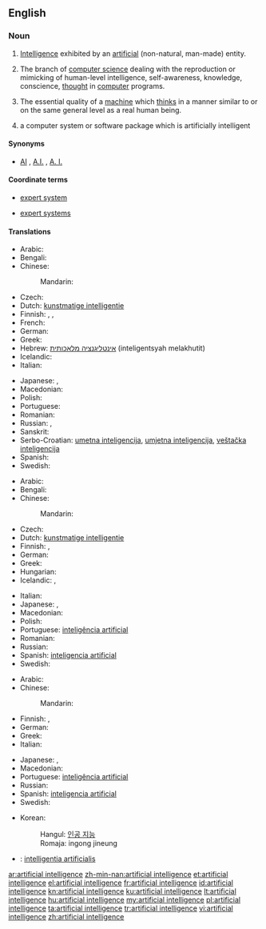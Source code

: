 ==English==
{{wikipedia}}

===Noun===
{{en-noun|head=[[artificial]] [[intelligence]]}}

# [[intelligence|Intelligence]] exhibited by an [[artificial]] (non-natural, man-made) entity.
# {{artificial intelligence}} The branch of [[computer science]] dealing with the reproduction or mimicking of human-level intelligence, self-awareness, knowledge, conscience, [[thought]] in [[computer]] programs.
# The essential quality of a [[machine]] which [[think]]s in a manner similar to or on the same general level as a real human being.
# {{computing}} a computer system or software package which is artificially intelligent

====Synonyms====
* [[AI]] , [[A.I.]] , [[A. I.]]

====Coordinate terms====
* {{sense|deployed product}} [[expert system]]
* {{sense|subbranch of computer science}} [[expert systems]]

====Translations====
{{trans-top|intelligence exhibited by an artificial entity}}
* Arabic: {{t-|ar|ذكاء اصطناعي|m|tr=dhaka'a iStinaa`ayy}}
* Bengali: {{t-|bn|কৃত্রিম বুদ্ধিমত্তা|sc=Beng}}
* Chinese:
*: Mandarin: {{t|cmn|人工智能|tr=réngōng zhìnéng|sc=Hani}}
* Czech: {{t-|cs|umělá inteligence|f}}
* Dutch: [[kunstmatige intelligentie]] {{f}}
* Finnish: {{t-|fi|keinoäly}}, {{t-|fi|tekoäly}}, {{t+|fi|äly}}
* French: {{t+|fr|intelligence artificielle|f}}
* German: {{t-|de|künstliche Intelligenz}}
* Greek: {{t+|el|τεχνητή νοημοσύνη|f|tr=technití noimosýni}}
* Hebrew: [[אינטליגנציה מלאכותית]] (inteligentsyah melakhutit) {{f}}
* Icelandic: {{t-|is|gervigreind|f}}
* Italian: {{t-|it|intelligenza artificiale}}
{{trans-mid}}
* Japanese: {{t-|ja|人工知能|tr=じんこうちのう, jinkō chinō}},  {{t-|ja|アーティフィシャルインテリジェンス|tr=ātifisharuinterijensu}}
* Macedonian: {{t-|mk|вештачка интелигенција|f|tr=véštačka inteligéncija}}
* Polish: {{t-|pl|sztuczna inteligencja|f}}
* Portuguese: {{t+|pt|inteligência artificial}}
* Romanian: {{t-|ro|inteligență artificială|f}}
* Russian: {{t-|ru|искусственный интеллект|m|tr=iskússtvennyj intellékt}}, {{t+|ru|ИИ|m|tr=i-í|sc=Cyrl}}
* Sanskrit: {{t-|sa|कृत्रिम बुद्धिमता|f|tr=kritrima buddhimatā|sc=Deva}}
* Serbo-Croatian: [[umetna inteligencija]], [[umjetna inteligencija]], [[veštačka inteligencija]]
* Spanish: {{t+|es|inteligencia artificial}}
* Swedish: {{t-|sv|artificiell intelligens|c}}
{{trans-bottom}}

{{trans-top|branch of computer science}}
* Arabic: {{t-|ar|ذكاء اصطناعي|m|tr=dhaka'a iStinaa`ayy}}
* Bengali: {{t-|bn|কৃত্রিম বুদ্ধিমত্তা|sc=Beng}}
* Chinese:
*: Mandarin: {{t|cmn|人工智能|tr=réngōng zhìnéng|sc=Hani}}
* Czech: {{t-|cs|umělá inteligence|f}}
* Dutch: [[kunstmatige intelligentie]] {{f}}
* Finnish: {{t-|fi|keinoäly}}, {{t-|fi|tekoäly}}
* German: {{t-|de|künstliche Intelligenz}}
* Greek: {{t+|el|τεχνητή νοημοσύνη|f|tr=technití noimosýni}}
* Hungarian: {{t+|hu|mesterséges intelligencia}}
* Icelandic: {{t-|is|gervigreind|f}}, {{t-|is|gervigreindarfræði|f}}
{{trans-mid}}
* Italian: {{t-|it|intelligenza artificiale}}
* Japanese: {{t-|ja|人工知能|tr=じんこうちのう, jinkō chinō}},  {{t-|ja|アーティフィシャルインテリジェンス|tr=ātifisharuinterijensu}}
* Macedonian: {{t-|mk|вештачка интелигенција|f|tr=véštačka inteligéncija}}
* Polish: {{t-|pl|sztuczna inteligencja|f}}
* Portuguese: [[inteligência artificial]]
* Romanian: {{t-|ro|inteligență artificială}}
* Russian: {{t-|ru|искусственный интеллект|m|tr=iskússtvennyj intellékt}}
* Spanish: [[inteligencia artificial]]
* Swedish: {{t-|sv|artificiell intelligens|c}}
{{trans-bottom}}

{{trans-top|quality of a machine}}
* Arabic: {{t-|ar|ذكاء اصطناعي|m|tr=dhaka'a iStinaa`ayy}}
* Chinese:
*: Mandarin: {{t|cmn|人工智能|tr=réngōng zhìnéng|sc=Hani}}
* Finnish: {{t-|fi|keinoäly}}, {{t-|fi|tekoäly}}
* German: {{t-|de|künstliche Intelligenz}}
* Greek: {{t+|el|τεχνητή νοημοσύνη|f|tr=technití noimosýni}}
* Italian: {{t-|it|intelligenza artificiale}}
{{trans-mid}}
* Japanese: {{t-|ja|人工知能|tr=じんこうちのう, jinkō chinō}},  {{t-|ja|アーティフィシャルインテリジェンス|tr=ātifisharuinterijensu}}
* Macedonian: {{t-|mk|вештачка интелигенција|f|tr=véštačka inteligéncija}}
* Portuguese: [[inteligência artificial]]
* Russian: {{t-|ru|искусственный интеллект|m|tr=iskússtvennyj intellékt}}
* Spanish: [[inteligencia artificial]]
* Swedish: {{t-|sv|artificiell intelligens|c}}
{{trans-bottom}}

{{checktrans-top|translations to be checked}}
* Korean:
*: Hangul: [[인공 지능]]
*: Romaja: ingong jineung
* {{ttbc|la}}: [[intelligentia artificialis]] {{f}}
{{trans-bottom}}

[[ar:artificial intelligence]]
[[zh-min-nan:artificial intelligence]]
[[et:artificial intelligence]]
[[el:artificial intelligence]]
[[fr:artificial intelligence]]
[[id:artificial intelligence]]
[[kn:artificial intelligence]]
[[ku:artificial intelligence]]
[[lt:artificial intelligence]]
[[hu:artificial intelligence]]
[[my:artificial intelligence]]
[[pl:artificial intelligence]]
[[ta:artificial intelligence]]
[[tr:artificial intelligence]]
[[vi:artificial intelligence]]
[[zh:artificial intelligence]]